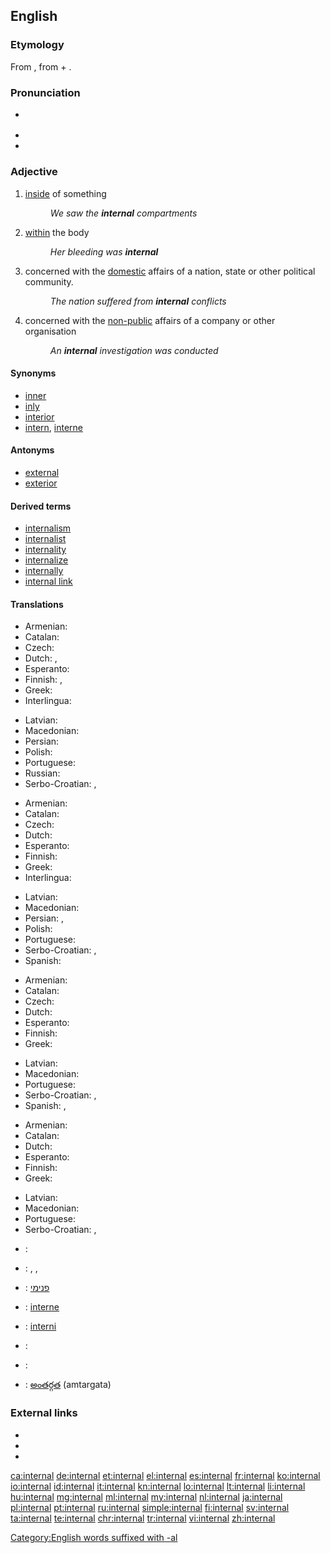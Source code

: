==English==

===Etymology===
From {{etyl|ML.|en}} {{term|internalis|internālis|of or pertaining to the inner part|lang=la}}, from {{etyl|la|en}} {{term|internus||internal|lang=la}} + {{term|-alis|-ālis|lang=la}}. <!-- alternative: as intern + -al[Century 1911] -->

===Pronunciation===
* {{a|US}} {{IPA|/ɪnˈtɝnəl/}}
* {{audio|en-us-internal.ogg|Audio (US)}}
* {{rhymes|ɜː(r)nəl}}

===Adjective===
{{en-adj}}

# [[inside]] of something
#: ''We saw the '''internal''' compartments''
# [[within]] the body
#: ''Her bleeding was '''internal'''''
# concerned with the [[domestic]] affairs of a nation, state or other political community.
#: ''The nation suffered from '''internal''' conflicts''
# concerned with the [[non-public]] affairs of a company or other organisation
#: ''An '''internal''' investigation was conducted''

====Synonyms====
* [[inner]]
* [[inly]]
* [[interior]]
* [[intern]], [[interne]]

====Antonyms====
* [[external]]
* [[exterior]]

====Derived terms====
* [[internalism]]
* [[internalist]]
* [[internality]]
* [[internalize]]
* [[internally]]
* [[internal link]]

====Translations====
{{trans-top|inside of something}}
* Armenian: {{t-|hy|ներքին|tr=nerk’in}}
* Catalan: {{t|ca|intern}}
* Czech: {{t+|cs|vnitřní}}
* Dutch: {{t+|nl|intern}}, {{t+|nl|inwendig}}
* Esperanto: {{t-|eo|interna}}
* Finnish: {{t+|fi|sisäinen}}, {{t+|fi|sisä-}}
* Greek: {{t+|el|εσωτερικός|m|tr=esoterikós}}
* Interlingua: {{t-|ia|interne}}
{{trans-mid}}
* Latvian: {{t|lv|iekšējs}}
* Macedonian: {{t-|mk|внатрешен|m|tr=vnátrešen}}
* Persian: {{t+|fa|درونی|tr=darōni}}
* Polish: {{t+|pl|wewnętrzny}}
* Portuguese: {{t+|pt|interno}}
* Russian: {{t+|ru|внутренний|tr=vnútrennij}}
* Serbo-Croatian: {{t-|sh|interni|alt=ȉntērnī}}, {{t-|sh|unutrašnji|alt=ùnutrašnjī}}
{{trans-bottom}}

{{trans-top|within the body}}
* Armenian: {{t-|hy|ներքին|tr=nerk’in}}
* Catalan: {{t|ca|intern}}
* Czech: {{t+|cs|vnitřní}}
* Dutch: {{t+|nl|inwendig}}
* Esperanto: {{t-|eo|interna}}
* Finnish: {{t+|fi|sisäinen}}
* Greek: {{t+|el|εσωτερικός|m|tr=esoterikós}}
* Interlingua: {{t-|ia|interne}}
{{trans-mid}}
* Latvian: {{t|lv|iekšējs}}
* Macedonian: {{t-|mk|внатрешен|m|tr=vnátrešen}}
* Persian: {{t+|fa|درونی|tr=darōni}}, {{t+|fa|داخلی|tr=dâxeli}}
* Polish: {{t+|pl|wewnętrzny}}
* Portuguese: {{t+|pt|interno}}
* Serbo-Croatian: {{t-|sh|interni|alt=ȉntērnī}}, {{t-|sh|unutarnji|alt=ùnutārnjī}}
* Spanish: {{t+|es|interno}}
{{trans-bottom}}

{{trans-top|concerned with the domestic affairs of a nation, state etc.}}
* Armenian: {{t-|hy|ներքին|tr=nerk’in}}
* Catalan: {{t|ca|intern}}
* Czech: {{t+|cs|domácí}}
* Dutch: {{t+|nl|binnenlands}}
* Esperanto: {{t-|eo|interna}}
* Finnish: {{t+|fi|sisäinen}}
* Greek: {{t+|el|εσωτερικός|m|tr=esoterikós}}
{{trans-mid}}
* Latvian: {{t|lv|iekšējs}}
* Macedonian: {{t-|mk|внатрешен|m|tr=vnátrešen}}
* Portuguese: {{t+|pt|interno}}
* Serbo-Croatian: {{t-|sh|interni|alt=ȉntērnī}}, {{t-|sh|unutrašnji|alt=ùnutrašnjī}}
* Spanish: {{t+|es|interior}}, {{t+|es|interno}}
{{trans-bottom}}

{{trans-top|concerned with the non-public affairs of a company or other organisation}}
* Armenian: {{t-|hy|ներքին|tr=nerk’in}}
* Catalan: {{t|ca|intern}}
* Dutch: {{t+|nl|intern}}
* Esperanto: {{t-|eo|interna}}
* Finnish: {{t+|fi|sisäinen}}
* Greek: {{t+|el|εσωτερικός|m|tr=esoterikós}}
{{trans-mid}}
* Latvian: {{t|lv|iekšējs}}
* Macedonian: {{t-|mk|интерен|m|tr=ínteren}}
* Portuguese: {{t+|pt|interno}}
* Serbo-Croatian: {{t-|sh|interni|alt=ȉntērnī}}, {{t-|sh|unutrašnji|alt=ùnutrašnjī}}
{{trans-bottom}}

{{checktrans-top}}
* {{ttbc|fr}}: {{t+|fr|interne}}
* {{ttbc|de}}: {{t+|de|intern}}, {{t-|de|innerlich}}, {{t-|de|inländisch}}
* {{ttbc|he}}: [[פנימי]]
* {{ttbc|ia}}: [[interne]]
* {{ttbc|nov}}: [[interni]]
* {{ttbc|es}}: {{t+|es|interno}}
* {{ttbc|sv}}: {{t-|sv|intern}}
* {{ttbc|te}}: [[అంతర్గత]] (amtargata)
{{trans-bottom}}

===External links===
* {{R:Webster 1913}}
* {{R:Century 1911}}
* {{R:OneLook}}

[[Category:English words suffixed with -al]]

[[ca:internal]]
[[de:internal]]
[[et:internal]]
[[el:internal]]
[[es:internal]]
[[fr:internal]]
[[ko:internal]]
[[io:internal]]
[[id:internal]]
[[it:internal]]
[[kn:internal]]
[[lo:internal]]
[[lt:internal]]
[[li:internal]]
[[hu:internal]]
[[mg:internal]]
[[ml:internal]]
[[my:internal]]
[[nl:internal]]
[[ja:internal]]
[[pl:internal]]
[[pt:internal]]
[[ru:internal]]
[[simple:internal]]
[[fi:internal]]
[[sv:internal]]
[[ta:internal]]
[[te:internal]]
[[chr:internal]]
[[tr:internal]]
[[vi:internal]]
[[zh:internal]]
